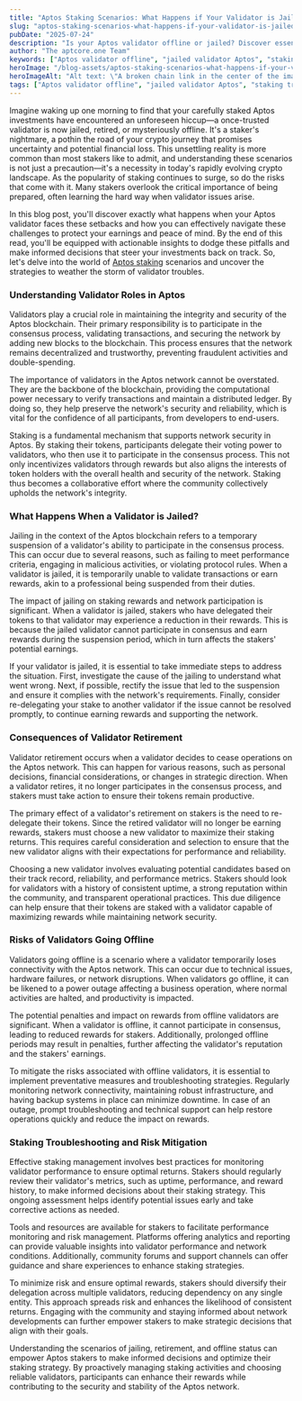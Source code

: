 ```yaml
---
title: "Aptos Staking Scenarios: What Happens if Your Validator is Jailed, Retires, or Goes Offline?"
slug: "aptos-staking-scenarios-what-happens-if-your-validator-is-jailed,-retires,-or-goes-offline"
pubDate: "2025-07-24"
description: "Is your Aptos validator offline or jailed? Discover essential strategies to tackle staking issues and safeguard your investments before it's too late!"
author: "The aptcore.one Team"
keywords: ["Aptos validator offline", "jailed validator Aptos", "staking troubleshooting", "inactive validator risk"]
heroImage: "/blog-assets/aptos-staking-scenarios-what-happens-if-your-validator-is-jailed,-retires,-or-goes-offline.jpg"
heroImageAlt: "Alt text: \"A broken chain link in the center of the image, symbolizing a disruption or failure in connectivity. Surrounding the broken link are various floating icons representing validators, such as checkmarks, shields, and thumbs-up symbols, indicating authentication or verification.\""
tags: ["Aptos validator offline", "jailed validator Aptos", "staking troubleshooting", "inactive validator risk"]
---
```


Imagine waking up one morning to find that your carefully staked Aptos investments have encountered an unforeseen hiccup—a once-trusted validator is now jailed, retired, or mysteriously offline. It's a staker's nightmare, a pothin the road of your crypto journey that promises uncertainty and potential financial loss. This unsettling reality is more common than most stakers like to admit, and understanding these scenarios is not just a precaution—it's a necessity in today's rapidly evolving crypto landscape. As the popularity of staking continues to surge, so do the risks that come with it. Many stakers overlook the critical importance of being prepared, often learning the hard way when validator issues arise.

In this blog post, you'll discover exactly what happens when your Aptos validator faces these setbacks and how you can effectively navigate these challenges to protect your earnings and peace of mind. By the end of this read, you'll be equipped with actionable insights to dodge these pitfalls and make informed decisions that steer your investments back on track. So, let's delve into the world of [Aptos staking](https://aptos.dev/en/network/blockchain/delegated-staking) scenarios and uncover the strategies to weather the storm of validator troubles.

### Understanding Validator Roles in Aptos

Validators play a crucial role in maintaining the integrity and security of the Aptos blockchain. Their primary responsibility is to participate in the consensus process, validating transactions, and securing the network by adding new blocks to the blockchain. This process ensures that the network remains decentralized and trustworthy, preventing fraudulent activities and double-spending.

The importance of validators in the Aptos network cannot be overstated. They are the backbone of the blockchain, providing the computational power necessary to verify transactions and maintain a distributed ledger. By doing so, they help preserve the network's security and reliability, which is vital for the confidence of all participants, from developers to end-users.

Staking is a fundamental mechanism that supports network security in Aptos. By staking their tokens, participants delegate their voting power to validators, who then use it to participate in the consensus process. This not only incentivizes validators through rewards but also aligns the interests of token holders with the overall health and security of the network. Staking thus becomes a collaborative effort where the community collectively upholds the network's integrity.

### What Happens When a Validator is Jailed?

Jailing in the context of the Aptos blockchain refers to a temporary suspension of a validator's ability to participate in the consensus process. This can occur due to several reasons, such as failing to meet performance criteria, engaging in malicious activities, or violating protocol rules. When a validator is jailed, it is temporarily unable to validate transactions or earn rewards, akin to a professional being suspended from their duties.

The impact of jailing on staking rewards and network participation is significant. When a validator is jailed, stakers who have delegated their tokens to that validator may experience a reduction in their rewards. This is because the jailed validator cannot participate in consensus and earn rewards during the suspension period, which in turn affects the stakers' potential earnings.

If your validator is jailed, it is essential to take immediate steps to address the situation. First, investigate the cause of the jailing to understand what went wrong. Next, if possible, rectify the issue that led to the suspension and ensure it complies with the network's requirements. Finally, consider re-delegating your stake to another validator if the issue cannot be resolved promptly, to continue earning rewards and supporting the network.

### Consequences of Validator Retirement

Validator retirement occurs when a validator decides to cease operations on the Aptos network. This can happen for various reasons, such as personal decisions, financial considerations, or changes in strategic direction. When a validator retires, it no longer participates in the consensus process, and stakers must take action to ensure their tokens remain productive.

The primary effect of a validator's retirement on stakers is the need to re-delegate their tokens. Since the retired validator will no longer be earning rewards, stakers must choose a new validator to maximize their staking returns. This requires careful consideration and selection to ensure that the new validator aligns with their expectations for performance and reliability.

Choosing a new validator involves evaluating potential candidates based on their track record, reliability, and performance metrics. Stakers should look for validators with a history of consistent uptime, a strong reputation within the community, and transparent operational practices. This due diligence can help ensure that their tokens are staked with a validator capable of maximizing rewards while maintaining network security.

### Risks of Validators Going Offline

Validators going offline is a scenario where a validator temporarily loses connectivity with the Aptos network. This can occur due to technical issues, hardware failures, or network disruptions. When validators go offline, it can be likened to a power outage affecting a business operation, where normal activities are halted, and productivity is impacted.

The potential penalties and impact on rewards from offline validators are significant. When a validator is offline, it cannot participate in consensus, leading to reduced rewards for stakers. Additionally, prolonged offline periods may result in penalties, further affecting the validator's reputation and the stakers' earnings.

To mitigate the risks associated with offline validators, it is essential to implement preventative measures and troubleshooting strategies. Regularly monitoring network connectivity, maintaining robust infrastructure, and having backup systems in place can minimize downtime. In case of an outage, prompt troubleshooting and technical support can help restore operations quickly and reduce the impact on rewards.

### Staking Troubleshooting and Risk Mitigation

Effective staking management involves best practices for monitoring validator performance to ensure optimal returns. Stakers should regularly review their validator's metrics, such as uptime, performance, and reward history, to make informed decisions about their staking strategy. This ongoing assessment helps identify potential issues early and take corrective actions as needed.

Tools and resources are available for stakers to facilitate performance monitoring and risk management. Platforms offering analytics and reporting can provide valuable insights into validator performance and network conditions. Additionally, community forums and support channels can offer guidance and share experiences to enhance staking strategies.

To minimize risk and ensure optimal rewards, stakers should diversify their delegation across multiple validators, reducing dependency on any single entity. This approach spreads risk and enhances the likelihood of consistent returns. Engaging with the community and staying informed about network developments can further empower stakers to make strategic decisions that align with their goals.

Understanding the scenarios of jailing, retirement, and offline status can empower Aptos stakers to make informed decisions and optimize their staking strategy. By proactively managing staking activities and choosing reliable validators, participants can enhance their rewards while contributing to the security and stability of the Aptos network.